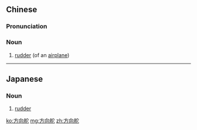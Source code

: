 ==Chinese==
{{zh-forms|type=21}}

===Pronunciation===
{{zh-pron
|m=fāngxiàngduò
|cat=n
}}

===Noun===
{{zh-noun}}

# [[rudder]] (of an [[airplane]])

----

==Japanese==
{{ja-kanjitab|ほう|こう|だ|yomi=o}}

===Noun===
{{ja-noun|ほうこうだ}}

# {{lb|ja|aeronautics|sort=ほうこうだ}} [[rudder]] {{gloss|control surface of an aircraft}}

[[ko:方向舵]]
[[mg:方向舵]]
[[zh:方向舵]]